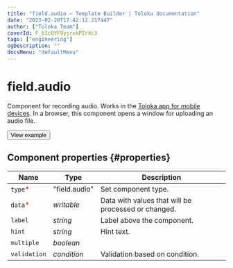 ```yaml
---
title: "field.audio — Template Builder | Toloka documentation"
date: "2023-02-20T17:42:12.217447"
author: ["Toloka Team"]
coverId: F_bIcOYF9yjrxkPZrXc3
tags: ["engineering"]
ogDescription: ""
docsMenu: "defaultMenu"
---
```



# field.audio

Component for recording audio. Works in the [Toloka app for mobile devices](https://toloka.ai/tolokers/docs/mobile/?lang=en). In a browser, this component opens a window for uploading an audio file.

<Button themeColor="light" view="default" size="l" type="link" url="https://ya.cc/t/W77mHJnc3tyyrm">View example</Button>

## Component properties {#properties}

**Name** | **Type** | **Description**
----- | ----- | -----
`type`<span style="color: red">\*</span> | "field.audio" | Set component type.
`data`<span style="color: red">\*</span> | _writable_ | Data with values that will be processed or changed.
`label` | _string_ | Label above the component.
`hint` | _string_ | Hint text.
`multiple` | _boolean_ | <FieldAudioTable1/>
`validation` | _condition_ | Validation based on condition.

<ContactSupport/>